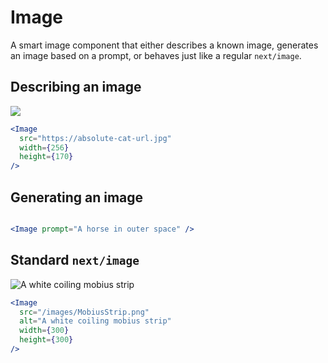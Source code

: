 
# Image

A smart image component that either describes a known image, generates an image based on a prompt, or behaves just like a regular `next/image`.

## Describing an image

<Image
  src="https://upload.wikimedia.org/wikipedia/commons/thumb/b/b6/Felis_catus-cat_on_snow.jpg/179px-Felis_catus-cat_on_snow.jpg"
  width={256}
  height={170}
/>

```jsx
<Image
  src="https://absolute-cat-url.jpg"
  width={256}
  height={170}
/>
```

## Generating an image

<Image prompt="A horse in outer space" />

```jsx
<Image prompt="A horse in outer space" />
```

## Standard `next/image`

<Image
  src="/images/MobiusStrip.png"
  alt="A white coiling mobius strip"
  width={300}
  height={300}
/>

```jsx
<Image
  src="/images/MobiusStrip.png"
  alt="A white coiling mobius strip"
  width={300}
  height={300}
/>
```
